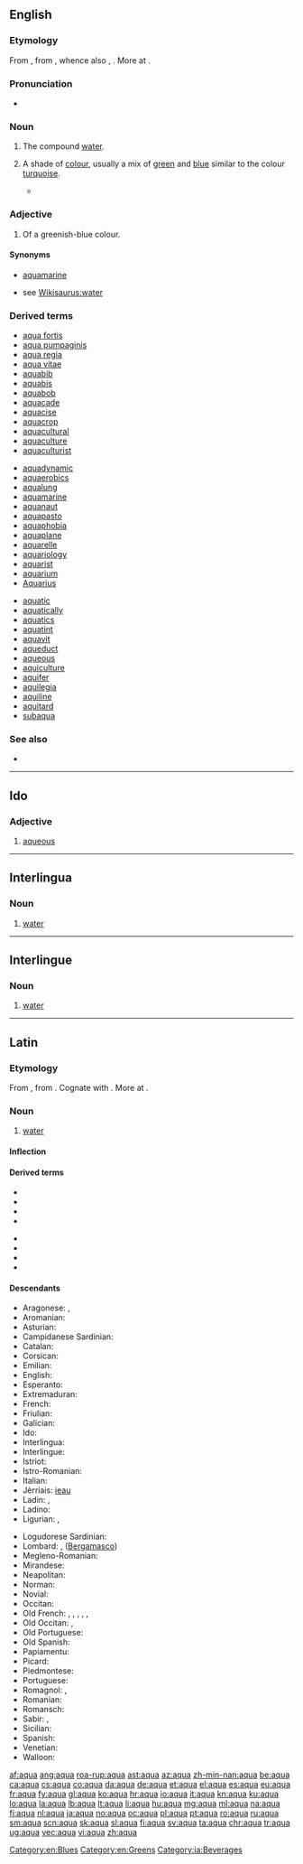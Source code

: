{{also|aqua-}}
==English==

===Etymology===
From {{etyl|la|en}} {{term|aqua|lang=la}}, from {{etyl|ine-pro|en}} {{term/t|ine-pro|*h₂ekʷeh₂}}, whence also {{etyl|ang|-}} {{term/t|ang|ēa}}, {{term|æ|ǽ|river|lang=ang}}. More at {{l/en|ea}}.

===Pronunciation===
* {{a|UK|US}} {{IPA|/ˈækwə/|/ˈɑkwə/}}

===Noun===
{{en-noun|~|s|aquae}}

# {{context|inorganic compound|lang=en}} The compound [[water]].
# A shade of [[colour]], usually a mix of [[green]] and [[blue]] similar to the colour [[turquoise]].
#: {{color panel|aqua|00FFFF}}
#* {{quote-news|year=2009|date=June 27|author=Patricia Cohen|title=Employing Art Along With Ambassadors|work=New York Times|url=http://www.nytimes.com/2009/06/27/arts/design/27embassy.html
|passage=Ms. Rockburne, with help from a team of artists, is working on a gargantuan mural of deep blues, shimmering '''aquas''' and luminous gold leaf that is headed for the American Embassy in Kingston, Jamaica. }}

===Adjective===
{{en-adj}}

# Of a greenish-blue colour.

====Synonyms====
* {{sense|colour}} [[aquamarine]]
* {{sense|water}} see [[Wikisaurus:water]]

===Derived terms===
{{der-top3}}
* [[aqua fortis]]
* [[aqua pumpaginis]]
* [[aqua regia]]
* [[aqua vitae]]
* [[aquabib]]
* [[aquabis]]
* [[aquabob]]
* [[aquacade]]
* [[aquacise]]
* [[aquacrop]]
* [[aquacultural]]
* [[aquaculture]]
* [[aquaculturist]]
{{der-mid3}}
* [[aquadynamic]]
* [[aquaerobics]]
* [[aqualung]]
* [[aquamarine]]
* [[aquanaut]]
* [[aquapasto]]
* [[aquaphobia]]
* [[aquaplane]]
* [[aquarelle]]
* [[aquariology]]
* [[aquarist]]
* [[aquarium]]
* [[Aquarius]]
{{der-mid3}}
* [[aquatic]]
* [[aquatically]]
* [[aquatics]]
* [[aquatint]]
* [[aquavit]]
* [[aqueduct]]
* [[aqueous]]
* [[aquiculture]]
* [[aquifer]]
* [[aquilegia]]
* [[aquiline]]
* [[aquitard]]
* [[subaqua]]
{{der-bottom}}

===See also===
* {{list:blues/en}}

[[Category:en:Blues]]
[[Category:en:Greens]]

----

==Ido==

===Adjective===
{{io-adj}}

# [[aqueous]]

----

==Interlingua==

===Noun===
{{ia-noun|s}}

# [[water]]

[[Category:ia:Beverages]]

----

==Interlingue==

===Noun===
{{head|ie|noun}}

# [[water]]

----

==Latin==

===Etymology===
From {{etyl|itc-pro|la}} {{term/t|itc-pro|*akʷā}}, from {{etyl|ine-pro|la}} {{term/t|ine-pro|*h₂ekʷeh₂}}. Cognate with {{etyl|ang|-}} {{term/t|ang|ēa||flowing water, stream, river}}. More at {{l/en|ea}}.

===Noun===
{{la-noun|aqua|aquae|aquae|f|first}}

# [[water]]

====Inflection====
{{la-decl-1st|aqu}}

====Derived terms====
{{top2}}
* {{l/la|aquaeductus}}
* {{l/la|aqualis}}
* {{l/la|aqua regia}}
* {{l/la|aquarius}}
{{mid2}}
* {{l/la|aquaticus}}
* {{l/la|aqueus}}
* {{l/la|aquor}}
* {{l/la|aquosus|aquōsus}}
{{bottom}}

====Descendants====
{{rel-top|terms descended from "aqua"}}
* Aragonese: {{l|an|augua}}, {{l|an|aigua}}
* Aromanian: {{l|rup|apã}}
* Asturian: {{l|ast|agua}}
* Campidanese Sardinian: {{l|sro|àcua}}
* Catalan: {{l/ca|aigua}}
* Corsican: {{l|co|acqua}}
* Emilian: {{l|egl|âcua}}
* English: {{l/en|aqua}}
* Esperanto: {{l|eo|akvo}}
* Extremaduran: {{l|ext|áugua}}
* French: {{l/fr|eau}}
* Friulian: {{l|fur|aghe}}
* Galician: {{l|gl|auga}}
* Ido: {{l|io|aquo}}
* Interlingua: {{l|ia|aqua}}
* Interlingue: {{l|ie|aqua}}
* Istriot: {{l|ist|aqua}}
* Istro-Romanian: {{l|ruo|åpe}}
* Italian: {{l|it|acqua}}
* Jèrriais: [[ieau]]
* Ladin: {{l|lld|ega}} {{qualifier|Cazét}}, {{l|lld|aga}} {{qualifier|Brach}}
* Ladino: {{l|lad|agua}}
* Ligurian: {{l|lij|aigua}}, {{l|lij|ægoa}}
{{rel-mid}}
* Logudorese Sardinian: {{l|src|abba}}
* Lombard: {{l|lmo|acqua}}, {{l|lmo|ègua}} ([[Bergamasco]])
* Megleno-Romanian: {{l|ruq|apu}}
* Mirandese: {{l|mwl|auga}}
* Neapolitan: {{l|nap|acqua}}
* Norman: {{l|roa-nor|ieau}}
* Novial: {{l|nov|aque}}
* Occitan: {{l/oc|aiga}}
* Old French: {{l/fro|iaue}}, {{l/fro|yaue}}, {{l/fro|ewe}}, {{l/fro|eve}}, {{l/fro|eaue}}, {{l/fro|aigue}}
* Old Occitan: {{l|pro|aigua}}, {{l|pro|aiga}}
* Old Portuguese: {{l|roa-opt|agua}}
* Old Spanish: {{l|osp|agua}}
* Papiamentu: {{l|pap|awa}}
* Picard: {{l|pcd|iau}}
* Piedmontese: {{l|pms|eva}}
* Portuguese: {{l/pt|água}}
* Romagnol: {{l|rgn|aqua}}, {{l|rgn|acva}}
* Romanian: {{l|ro|apă}}
* Romansch: {{l|rm|aua}}
* Sabir: {{l|pml|agua}}, {{l|pml|lagua}}
* Sicilian: {{l|scn|acqua}}
* Spanish: {{l/es|agua}}
* Venetian: {{l|vec|aqua}}
* Walloon: {{l|wa|aiwe}}
{{rel-bottom}}

[[af:aqua]]
[[ang:aqua]]
[[roa-rup:aqua]]
[[ast:aqua]]
[[az:aqua]]
[[zh-min-nan:aqua]]
[[be:aqua]]
[[ca:aqua]]
[[cs:aqua]]
[[co:aqua]]
[[da:aqua]]
[[de:aqua]]
[[et:aqua]]
[[el:aqua]]
[[es:aqua]]
[[eu:aqua]]
[[fr:aqua]]
[[fy:aqua]]
[[gl:aqua]]
[[ko:aqua]]
[[hr:aqua]]
[[io:aqua]]
[[it:aqua]]
[[kn:aqua]]
[[ku:aqua]]
[[lo:aqua]]
[[la:aqua]]
[[lb:aqua]]
[[lt:aqua]]
[[li:aqua]]
[[hu:aqua]]
[[mg:aqua]]
[[ml:aqua]]
[[na:aqua]]
[[fj:aqua]]
[[nl:aqua]]
[[ja:aqua]]
[[no:aqua]]
[[oc:aqua]]
[[pl:aqua]]
[[pt:aqua]]
[[ro:aqua]]
[[ru:aqua]]
[[sm:aqua]]
[[scn:aqua]]
[[sk:aqua]]
[[sl:aqua]]
[[fi:aqua]]
[[sv:aqua]]
[[ta:aqua]]
[[chr:aqua]]
[[tr:aqua]]
[[ug:aqua]]
[[vec:aqua]]
[[vi:aqua]]
[[zh:aqua]]